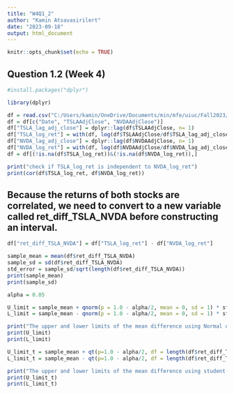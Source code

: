 ```yaml
---
title: "W4Q1_2"
author: "Kamin Atsavasirilert"
date: "2023-09-18"
output: html_document
---
```


```r
knitr::opts_chunk$set(echo = TRUE)
```

## Question 1.2 (Week 4)

```r
#install.packages("dplyr")

library(dplyr)

df = read.csv("C:/Users/kamin/OneDrive/Documents/min/mfe/uiuc/Fall2023/Stats_for_Fin/Week4/TSLANVDA.csv")
df = df[c("Date", "TSLAAdjClose", "NVDAAdjClose")]
df["TSLA_lag_adj_close"] = dplyr::lag(df$TSLAAdjClose, n= 1)
df["TSLA_log_ret"] = with(df, log(df$TSLAAdjClose/df$TSLA_lag_adj_close))
df["NVDA_lag_adj_close"] = dplyr::lag(df$NVDAAdjClose, n= 1)
df["NVDA_log_ret"] = with(df, log(df$NVDAAdjClose/df$NVDA_lag_adj_close))
df = df[(!is.na(df$TSLA_log_ret))&(!is.na(df$NVDA_log_ret)),]

print("check if TSLA_log_ret is independent to NVDA_log_ret")
print(cor(df$TSLA_log_ret, df$NVDA_log_ret))
```
## Because the returns of both stocks are correlated, we need to convert to a new variable called ret_diff_TSLA_NVDA before constructing an interval.
```r
df["ret_diff_TSLA_NVDA"] = df["TSLA_log_ret"] - df["NVDA_log_ret"]

sample_mean = mean(df$ret_diff_TSLA_NVDA)
sample_sd = sd(df$ret_diff_TSLA_NVDA)
std_error = sample_sd/sqrt(length(df$ret_diff_TSLA_NVDA))
print(sample_mean)
print(sample_sd)

alpha = 0.05

U_limit = sample_mean + qnorm(p = 1.0 - alpha/2, mean = 0, sd = 1) * std_error
L_limit = sample_mean - qnorm(p = 1.0 - alpha/2, mean = 0, sd = 1) * std_error

print("The upper and lower limits of the mean difference using Normal distribution are ..")
print(U_limit)
print(L_limit)

U_limit_t = sample_mean + qt(p=1.0 - alpha/2, df = length(df$ret_diff_TSLA_NVDA) - 1) * std_error
L_limit_t = sample_mean - qt(p=1.0 - alpha/2, df = length(df$ret_diff_TSLA_NVDA) - 1) * std_error

print("The upper and lower limits of the mean difference using student-t distribution are ..")
print(U_limit_t)
print(L_limit_t)
```


